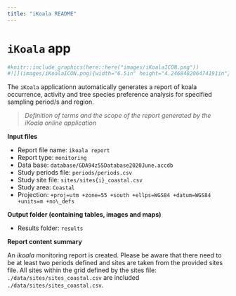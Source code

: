 ```yaml
---
title: "iKoala README"
---
```


# `iKoala` app

```r
#knitr::include_graphics(here::here("images/iKoalaICON.png"))
#![](images/iKoalaICON.png){width="6.5in" height="4.246848206474191in"}
```

The `iKoala` applicationn automatically generates a report of koala occurrence, activity and tree species preference analysis for specified sampling period/s and region.

> *Definition of terms and the scope of the report generated by the iKoala online application*

**Input files**

-   Report file name: `ikoala report`
-   Report type: `monitoring`
-   Data base: `database/GDA94z55Database2020June.accdb`
-   Study periods file: `periods/periods.csv`
-   Study site file: `sites/sites{i}_coastal.csv`
-   Study area: `Coastal`
-   Projection: `+proj=utm +zone=55 +south +ellps=WGS84 +datum=WGS84 +units=m +no\_defs`

**Output folder (containing tables, images and maps)**

-   Results folder: `results`

**Report content summary**

An *ikoala* monitoring report is created. Please be aware that there need to be at least two periods defined and sites are taken from the provided sites file. All sites within the grid defined by the sites file: `./data/sites/sites_coastal.csv` are included `./data/sites/sites_coastal.csv`. 
